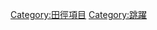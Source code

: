 {{Catnav|頁面分類|人类社会|生活|文化|体育}}
{{Catnav|頁面分類|人类社会|生活|娱乐|体育}}
{{Catnav|頁面分類|人类社会|生活|健康|体育}}
{{Catnav|頁面分類|人类社会|文化|游戏|体育}}
{{Catnav|頁面分類|人类社会|文化|娱乐|体育}}
{{Catnav|頁面分類|人类社会|文化|体育}}
{{Catnav|頁面分類|...|文化人类学|文化|体育}}

{{catmore}}

[[Category:田徑項目‎|Category:田徑項目‎]]
[[Category:跳躍|Category:跳躍]]